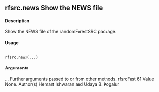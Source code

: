 ## rfsrc.news Show the NEWS file

#### Description 

Show the NEWS file of the randomForestSRC package.

#### Usage 
 <pre><code>
rfsrc.news(...)
</code></pre>
#### Arguments 

... Further arguments  passed to or from other methods.
rfsrcFast 61
Value
None.
Author(s)
Hemant Ishwaran and Udaya B. Kogalur
